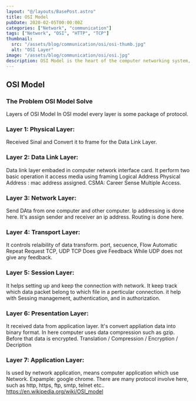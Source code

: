 ```yaml
---
layout: "@/layouts/BasePost.astro"
title: OSI Model
pubDate: 2020-02-05T00:00:00Z
categories: ["Network", "communication"]
tags: ["Network", "OSI", "HTTP", "TCP"]
thumbnail:
  src: "/assets/blog/communication/osi/osi-thumb.jpg"
  alt: "OSI Layer"
image: "/assets/blog/communication/osi/osi.jpg"
description: OSI Model is the heart of the computer networking system, for a software engineer having understanding of OSI model is crutial.
---
```


## OSI Model

### The Problem OSI Model Solve

Layers of OSI Model
In OSI model every layer is some package of protocol.

### Layer 1: Physical Layer:

Received Sinal and Convert it to frame for the Data Link Layer.

### Layer 2: Data Link Layer:

Data link layer embaded in computer network interface card. It perform two basic operation it access media using framing
Logical Address
Physical Address : mac address assigned.
CSMA: Career Sense Multiple Access.

### Layer 3: Network Layer:

Send DAta from one computer and other computer. Ip addressing is done here. It's assign sender and receiver an ip address. Routing is done here.

### Layer 4: Transport Layer:

It controls relaibility of data transform. port, secuence,
Flow
Automatic Repeat Request
TCP, UDP
TCP Does give Feedback While UDP does not give any feedback.

### Layer 5: Session Layer:

It helps setting up and keep the connection with network. It keep track which data packet belong to which file in a perticular connection. it help with Sessing management, authentication, and in authorization.

### Layer 6: Presentation Layer:

It received data from application layer. It's convert appliation data into binary format. In here computer uses data compression such as gzip. Before that data is encrypted. Translation / Compression / Encryption / Decription

### Layer 7: Application Layer:

Is used by network application, means computer application which use Network. Expample: google chrome. There are many protocol involve here, such as http, https, ftp, smtp, telnet etc..
https://en.wikipedia.org/wiki/OSI_model
